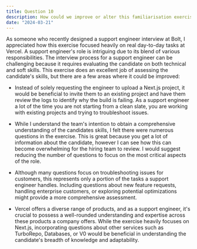 ```yaml
---
title: Question 10
description: How could we improve or alter this familiarisation exercise?
date: "2024-03-21"
---
```

As someone who recently designed a support engineer interview at Bolt, I appreciated how this exercise focused heavily on real day-to-day tasks at Vercel. A support engineer's role is intriguing due to its blend of various responsibilities. The interview process for a support engineer can be challenging because it requires evaluating the candidate on both technical and soft skills. This exercise does an excellent job of assessing the candidate's skills, but there are a few areas where it could be improved:

- Instead of solely requesting the engineer to upload a Next.js project, it would be beneficial to invite them to an existing project and have them review the logs to identify why the build is failing. As a support engineer a lot of the time you are not starting from a clean slate, you are working with existing projects and trying to troubleshoot issues.

- While I understand the team's intention to obtain a comprehensive understanding of the candidates skills, I felt there were numerous questions in the exercise. This is great because you get a lot of information about the candidate, however I can see how this can become overwhelming for the hiring team to review. I would suggest reducing the number of questions to focus on the most critical aspects of the role.

- Although many questions focus on troubleshooting issues for customers, this represents only a portion of the tasks a support engineer handles. Including questions about new feature requests, handling enterprise customers, or exploring potential optimizations might provide a more comprehensive assessment.

- Vercel offers a diverse range of products, and as a support engineer, it's crucial to possess a well-rounded understanding and expertise across these products a company offers. While the exercise heavily focuses on Next.js, incorporating questions about other services such as TurboRepo, Databases, or V0 would be beneficial in understanding the candidate's breadth of knowledge and adaptability.